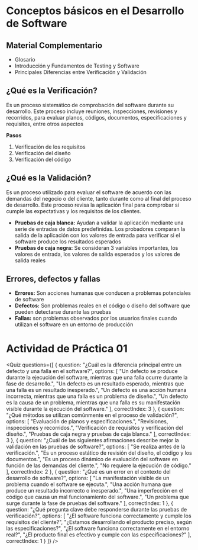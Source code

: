 
# Conceptos básicos en el Desarrollo de Software

## Material Complementario

- <ExternalLink href='/inacap/tilv01/docs/glosario01.pdf'>Glosario</ExternalLink>
- <ExternalLink href='/inacap/tilv01/docs/guia01.pdf'>Introducción y Fundamentos de Testing y Software</ExternalLink>
- <ExternalLink href='/inacap/tilv01/docs/guia02.pdf'>Principales Diferencias entre Verificación y Validación</ExternalLink>


## ¿Qué es la Verificación?
Es un proceso sistemático de comprobación del software durante su desarrollo. Este proceso incluye reuniones, inspecciones, revisiones y recorridos, para evaluar planos, códigos, documentos, especificaciones y requisitos, entre otros aspectos

**Pasos**

1. Verificación de los requisitos
2. Verificación del diseño
3. Verificación del código

## ¿Qué es la Validación?
Es un proceso utilizado para evaluar el software de acuerdo con las demandas del negocio o del cliente, tanto durante como al final del proceso de desarrollo. Este proceso revisa la aplicación final para comprobar si cumple las expectativas y los requisitos de los clientes.

- **Pruebas de caja blanca:** Ayudan a validar la aplicación mediante una serie de entradas de datos predefinidas. Los probadores comparan la salida de la aplicación con los valores de entrada para verificar si el software produce los resultados esperados
- **Pruebas de caja negra:** Se consideran 3 variables importantes, los valores de entrada, los valores de salida esperados y los valores de salida reales

## Errores, defectos y fallas

- **Errores:** Son acciones humanas que conducen a problemas potenciales de software
- **Defectos:** Son problemas reales en el código o diseño del software que pueden detectarse durante las pruebas
- **Fallas:** son problemas observados por los usuarios finales cuando utilizan el software en un entorno de producción

# Actividad de Práctica 01

<Quiz questions={[
  {
    question: "¿Cuál es la diferencia principal entre un defecto y una falla en el software?",
    options: [
      "Un defecto se produce durante la ejecución del software, mientras que una falla ocurre durante la fase de desarrollo.",
      "Un defecto es un resultado esperado, mientras que una falla es un resultado inesperado.",
      "Un defecto es una acción humana incorrecta, mientras que una falla es un problema de diseño.",
      "Un defecto es la causa de un problema, mientras que una falla es su manifestación visible durante la ejecución del software."
    ],
    correctIndex: 3
  },
  {
    question: "¿Qué métodos se utilizan comúnmente en el proceso de validación?",
    options: [
      "Evaluación de planos y especificaciones.",
      "Revisiones, inspecciones y recorridos.",
      "Verificación de requisitos y verificación del diseño.",
      "Pruebas de caja negra y pruebas de caja blanca."
    ],
    correctIndex: 3
  },
  {
    question: "¿Cuál de las siguientes afirmaciones describe mejor la validación en las pruebas de software?",
    options: [
      "Se realiza antes de la verificación.",
      "Es un proceso estático de revisión del diseño, el código y los documentos.",
      "Es un proceso dinámico de evaluación del software en función de las demandas del cliente.",
      "No requiere la ejecución de código."
    ],
    correctIndex: 2
  },
  {
    question: "¿Qué es un error en el contexto del desarrollo de software?",
    options: [
      "La manifestación visible de un problema cuando el software se ejecuta.",
      "Una acción humana que produce un resultado incorrecto o inesperado.",
      "Una imperfección en el código que causa un mal funcionamiento del software.",
      "Un problema que surge durante la fase de pruebas del software."
    ],
    correctIndex: 1
  },
  {
    question: "¿Qué pregunta clave debe responderse durante las pruebas de verificación?",
    options: [
      "¿El software funciona correctamente y cumple los requisitos del cliente?",
      "¿Estamos desarrollando el producto preciso, según las especificaciones?",
      "¿El software funciona correctamente en el entorno real?",
      "¿El producto final es efectivo y cumple con las especificaciones?"
    ],
    correctIndex: 1
  }
]} />